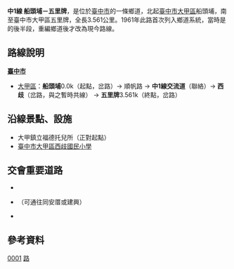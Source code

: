 {{Infobox TwRoad|
|Type=th
|Code=中1線
|Num=tc1
|Name=順帆路<small>（主要路段）</small>
|Level=鄉道
|Length=3.561
|Start=[[臺中市|臺中市]][[大甲區|大甲區]]船頭埔
|End=臺中市大甲區五里牌
|OldNum={{Jct|country=TWN|TRTC|2}}
|OldNumB=1961
|OldNumE=1982
}}
'''中1線 船頭埔－五里牌'''，是位於[[臺中市|臺中市]]的一條鄉道，北起[[臺中市|臺中市]][[大甲區|大甲區]]船頭埔，南至臺中市大甲區五里牌，全長3.561公里。{{r|thb}}1961年此路首次列入鄉道系統{{r|gazette1966}}，當時是{{Jct|country=TWN|TRTC|2}}的後半段，重編鄉道後才改為現今路線。

== 路線說明 ==
;'''[[臺中市|臺中市]]'''
*[[大甲區|大甲區]]：'''船頭埔'''0.0k（起點，{{Jct|country=TWN|TRTC|2}}岔路）→ 順帆路 → '''中1線交流道'''（聯絡{{Jct|country=TWN|PH|61}}）→ '''西歧'''（{{Jct|country=TWN|TRTC|125}}岔路，與之暫時共線） → '''五里牌'''3.561k（終點，{{Jct|country=TWN|PH|1}}岔路）

==沿線景點、設施==
*大甲鎮立福德托兒所（正對起點）
*[[臺中市大甲區西歧國民小學|臺中市大甲區西歧國民小學]]

==交會重要道路==
*{{Jct|country=TWN|PH|61}}
*{{Jct|country=TWN|TRTC|125}}（可通往同安厝或建興）
*{{Jct|country=TWN|PH|1}}

==參考資料==
{{reflist|refs=

<ref name="thb">{{cite web |url=http://spreadsheets.google.com/pub?key=0Avc0r7dng8JrdFF0YmRlSEl1dWhxVmJtR2hwZDFmcFE&gid=4 |title=臺中縣鄉道公路路線表 |accessdate=2010-09-13 |date=2010-07-19 |5= |publisher=公路總局 }}{{dead link|date=2017年11月 |bot=InternetArchiveBot |fix-attempted=yes }}</ref>

<ref name="gazette1966">{{cite web |url=http://gaz.ncl.edu.tw/detail.jsp?sysid=E0921852 |title=公告臺灣省縣鄉道及專用公路路線里程表（續） |accessdate=2010-09-13 |date=1966-08-13 |work=政府公報資訊網 |publisher=臺灣省政府 }}{{Dead link}}</ref>

}}

{{台中縣鄉道}}

[[Category:台中市區道|0001]]
[[Category:大甲區交通|路]]